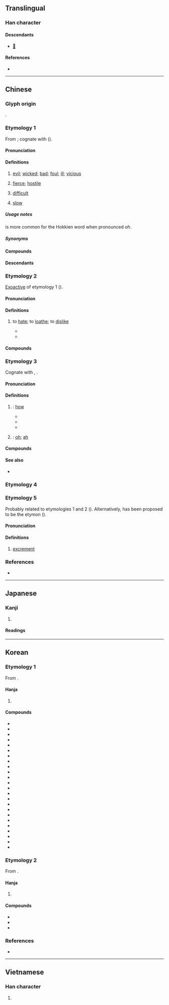 {{also|悪|恶|亞|噩}}
{{character info}}
==Translingual==
{{Han simplified forms|惡|悪|恶}}

===Han character===
{{Han char|rn=61|rad=心|as=08|sn=12|four=10331|canj=MMP|ids=⿱亞心}}

====Descendants====
* [[𛀅]]

====References====
* {{Han ref|kx=0391.250|dkj=10824|dj=0724.070|hdz=42307.120|uh=60E1|ud=24801|bh=B463|bd=46179}}

----

==Chinese==

===Glyph origin===
{{Han etym}}
{{Han compound|亞|心|ls=psc|c1=p|c2=s|t2=heart}}.

===Etymology 1===
{{zh-forms|s=恶|alt=僫}}
From {{inh|zh|sit-pro||*ʔak|bad}}; cognate with {{cog|bo|tr='ag po|t=bad}} ({{zh-ref|Coblin, 1986}}).

====Pronunciation====
{{zh-pron
|m=è
|m-s=ngo2
|c=ok3
|c-t=
|g=
|h=pfs=ok
|j=
|mb=ŏ̤
|md=áuk
|mn=ok/ml,tp,tn,kh,tc,hc,lk,sx,yl,km,mg,sg:oh
|mn_note=ok - literary; oh - vernacular (“difficult; slow”, usually written as {{zh-l|僫}})
|mn-t=ag4/oh4
|mn-t_note=oh4 - "difficult"
|w=4oq
|x=
|mc=3
|oc=1,3
|cat=a
}}

====Definitions====
{{zh-hanzi}}

# [[evil]]; [[wicked]]; [[bad]]; [[foul]]; [[ill]]; [[vicious]]
#: {{zh-x|惡{è}毒|malicious}}
#: {{zh-x|惡{è}化|to deteriorate}}
#: {{zh-x|他 經常 作惡{è}，這 回 終於 犯事 了。|He often does '''bad things''' and has finally been caught.}}
#: {{zh-ant|善}}
# {{lb|zh|Cantonese}} [[fierce]]; [[hostile]]
#: {{zh-x|佢 心情 唔 好 就 好 惡 㗎 喇。|When he's upset, he gets really '''hostile'''.|C}}
# {{lb|zh|Cantonese|Min Nan}} [[difficult]]
#: {{zh-x|呢{ni1} 單 嘢 好 惡 搞。|This is really '''hard''' to deal with.|C}}
# {{lb|zh|Taiwan Min Nan}} [[slow]]

=====Usage notes=====
{{lang|zh|僫}} is more common for the Hokkien word when pronounced ''oh''.

=====Synonyms=====
{{zh-dial|難}}

====Compounds====
{{zh-der|fold=1|惡心|惡霸|惡報|惡變|惡病質|惡臭|惡道|惡德|惡鬥|惡毒|惡感|惡狗|惡貫滿盈|惡鬼|惡棍|惡果|惡耗|惡狠狠|惡化|惡疾|惡蹟|惡口|惡辣|惡浪|惡劣|惡露:[[lochia]]|惡罵|惡夢|惡名|惡魔|惡唸|惡癖|惡氣|惡趣|惡人|惡煞|惡少|惡聲|惡聲惡氣|惡水|惡俗|惡徒|惡習|惡相|惡行|惡性|惡性循環|惡性腫瘤|惡兇兇|惡言|惡言惡語|惡意|惡因|惡語|惡語中傷|惡運|惡戰|惡仗|惡濁|惡阻|惡作劇|千刁萬惡|勸善戒惡|惡叉白賴|元惡大憝|作惡|惡衣蔬食|十惡|惡瘡|做好做惡|惡障|惡稔貫盈|乞留惡濫|剗惡除奸|惡勢力|惡識|嫉惡若仇|五濁惡世|助惡|惡詫|惡漢|惡黨|惡食|惡風|惡限|惡運當頭|惡逆|惡躁|惡訊|惡言潑語|惡補|惡衣糲食|惡緣惡業|惡稔罪盈|惡稔禍盈|惡眉惡眼|惡發|惡犬|惡法|惡歲|惡模惡樣|惡有惡報|惡曜|惡支殺|惡憐|惡性貧血|惡性競爭|惡性倒閉|惡客|惡子|惡婦|惡哏哏|惡名昭彰|惡兆|惡例|嚴惡|怒惡|惡惡實實|凶神惡煞|性惡說|怙惡不悛|忒惡|惡孽|剪惡除奸|惡衣菲食|惡月|勸善懲惡|十惡不赦|凶惡|差惡|大惡|惡地|惡衣惡食|惡言詈辭|惡寒|不惡而嚴|嫉惡如仇|嫉惡好善|不念舊惡|姑惡|好善嫉惡|中惡|惡積禍盈|彰善癉惡|元惡|同惡相求|同惡相助|惡業|同惡相濟|惡賴|嫉惡|作惡多端|同惡相救|勸善黜惡|元惡大奸|惡貫禍盈|刁惡|怙惡不改|三惡道|懲惡勸善|播惡遺臭|扶善懲惡|掩惡溢美|改惡向善|欺善怕惡|掩惡揚善|萬惡|止惡揚善|窮山惡水|狠惡|窮凶惡極|積惡餘殃|積惡|懲惡獎善|掩罪藏惡|禍稔惡盈|濟惡|是非善惡|癉惡彰善|無惡不作|疾惡若仇|疾惡如仇|疾惡好善|疾惡|禍盈惡稔|改惡從善|懷惡不悛|獰惡|犯惡|為惡不悛|抑惡揚善|改惡行善|溢惡|禍因惡積|窮凶極惡|旌善懲惡|醜惡|貧嘴惡舌|粗惡|自食惡果|罪惡貫盈|美惡|腐惡|辟惡除患|首惡|面惡心善|鬼怕惡人|罪惡感|隱惡揚善|罪惡如山|褒善貶惡|險惡|罪惡昭著|罪惡|罪惡深重|遠惡|賞善罰惡|邪惡|醜類惡物|釁惡|風塵惡俗|逢君之惡|辟惡|罪惡滔天|陰惡|除惡扶善|除惡務盡|除惡務本|討惡剪暴|長惡不悛|長君之惡|罪大惡極|菲衣惡食|遏惡揚善|薄惡|面善心惡|賣惡|諱惡不悛|褒賢遏惡|粗衣惡食|苦思惡想|舊惡|惡評|善惡}}

====Descendants====
{{CJKV||s=悪|あく|악|ác}}

===Etymology 2===
{{zh-forms|s=恶|alt=僫}}
[[exoactive|Exoactive]] of etymology 1 ({{zh-ref|Schuessler, 2007}}).

====Pronunciation====
{{zh-pron
|m=wù
|c=wu3
|h=pfs=vu
|mn=xm,qz,tw:òⁿ/zz:ò͘
|mna=Taiwanese-The_Vowel_onn.ogg
|mn-t=u3
|w=2u
|dial=n
|mc=2
|oc=2,2
|cat=v
}}

====Definitions====
{{zh-hanzi}}

# to [[hate]]; to [[loathe]]; to [[dislike]]
#: {{zh-x|厭惡|to loathe}}
#* {{zh-x|死 亦 我 所 惡，所 惡 有 甚 於 死 者，故 患 有 所 不 辟{bì} 也。|I '''dislike''' death indeed, but there is that which I '''dislike''' more than death, and therefore there are occasions when I will not avoid danger.|ref=Mencius-L}}
#* {{zh-x|好{hào} 賢 如《^緇 ^衣》，'''惡'''{wù} 惡{è} 如《^巷 ^伯》。|Love the good (persons) like how the poet of ''Black Robes'' loves her lover, and '''loathe''' the wicked like the poet who wrote ''Xiang Bo''.|ref=Liji}}

====Compounds====
{{zh-der|fold=1|惡濕居下|交惡|善善惡惡|愛遠惡近|好善惡惡|惡醉強酒|惡紫奪朱|惡直醜正|惡惡從短|惡惡|厭惡|好生惡殺|惡嫌|嫌好道惡|好諛惡直|好惡|可惡|好逸惡勞|痛惡|憎惡|深惡痛嫉|深惡痛絕|畏影惡跡|戀生惡死|欣生惡死|羞惡|貪生惡死}}

===Etymology 3===
{{zh-forms|s=恶|alt=僫}}
Cognate with {{och-l|安|where; how}}, {{och-l|焉|where; how|id=3}}.

====Pronunciation====
{{zh-pron
|m=wū
|c=wu1
|mn-t=u1
|dial=n
|mc=1
|oc=n,1
|cat=intj
}}

====Definitions====
{{zh-hanzi}}

# {{lb|zh|literary}} {{n-g|An interrogative pronoun}}: [[how]]
#* {{zh-x|君子 去 仁，惡{wū} 乎 成名？|If a superior man abandon virtue, '''how''' can he fulfil the requirements of that name?|ref=Analects}}
#* {{zh-x|自 我 觀 之，仁義 之 端，是非 之 塗，樊然 殽{yáo}亂，吾 惡{wū} 能 知 其 辯？|As I look at the matter, the first principles of benevolence and righteousness and the paths of approval and disapproval are inextricably mixed and confused together - '''how''' is it possible that I should know how to discriminate among them?|ref=Zhuangzi}}
#* {{zh-x|先生 飲 一 斗 而 醉，惡{wū} 能 飲 一 石{dàn} 哉？|You, sir, become drunk after drinking just one ''dou''; '''how''' can you drink one ''dan''?|ref=Shiji}}
# {{lb|zh|literary}} {{n-g|Interjection used to express surprise}}: [[oh]]; [[ah]]

====Compounds====
{{zh-der|fold=1|喑惡叱吒|惡有|惡乎}}

====See also====
* {{zh-l|烏}}

===Etymology 4===
{{zh-see|噁}}

===Etymology 5===
{{zh-forms|s=恶|alt=污,屙,涴}}
Probably related to etymologies 1 and 2 ({{zh-ref|Xiang, 2019}}). Alternatively, {{ltc-l|涴|to soil; to stain}} has been proposed to be the etymon ({{zh-ref|Cao, 2008}}).

====Pronunciation====
{{zh-pron
|w=2u
|dial=n
|cat=n
}}

====Definitions====
{{zh-hanzi}}

# {{lb|zh|Wu}} [[excrement]]

===References===
* {{R:yue:Hanzi}}

{{zh-cat|Intermediate}}

----

==Japanese==
{{ja-kanji forms|悪|惡}}

===Kanji===
{{ja-kanji|grade=|rs=心08|shin=悪}}

# {{rfdef|ja|sort=心08}}

====Readings====
{{ja-readings
|goon=あく, う
|kanon=あく, お
|kun=わる-い
}}

----

==Korean==

===Etymology 1===
From {{der|ko|ltc|-}} {{ltc-l|惡|id=3}}. {{hanja-hunmong|악〮|ak|雜語}}

====Hanja====
{{ko-hanja-search}}
{{ko-hanja|[[악하다|악할]]|악}}

# {{hanja form of|악|[[evil]]}}

====Compounds====
{{der-top4|Compounds}}
* {{ko-l|악감|惡感}}
* {{ko-l|악과|惡果}}
* {{ko-l|악기|惡氣}}
* {{ko-l|악설|[[惡說]]/[[惡舌]]}}
* {{ko-l|악녀|惡女}}
* {{ko-l|악마|惡魔}}
* {{ko-l|악당|惡黨}}
* {{ko-l|악인|惡人}}
* {{ko-l|악화|惡化}}
* {{ko-l|열악|劣惡}}
* {{ko-l|선악|善惡}}
* {{ko-l|악용|惡用}}
* {{ko-l|악취|惡臭}}
* {{ko-l|추악|醜惡}}
* {{ko-l|최악|最惡}}
* {{ko-l|포악|暴惡}}
* {{ko-l|악담|惡談}}
* {{ko-l|흉악|凶惡}}
* {{ko-l|악습|惡習}}
* {{ko-l|죄악|罪惡}}
* {{ko-l|악몽|惡夢}}
* {{ko-l|악법|惡法}}
* {{ko-l|악귀|惡鬼}}
* {{ko-l|악감정|惡感情}}
{{der-bottom}}

===Etymology 2===
From {{der|ko|ltc|-}} {{ltc-l|惡|id=2}}.

====Hanja====
{{ko-hanja|[[미워하다|미워할]]|오}}

# {{hanja form of|오|[[hatred]]}}

====Compounds====
{{der-top3|Compounds}}
* {{ko-l|증오|憎惡}}
* {{ko-l|오한|惡寒}}
* {{ko-l|혐오|[[hatred]]|嫌惡}}
{{der-bottom}}

===References===
* {{R:hanjadoc|3502}}

----

==Vietnamese==

===Han character===
{{vi-hantu|[[ác]], [[ố]]|rs=心08}}

# {{rfdef|vi|sort=心08}}